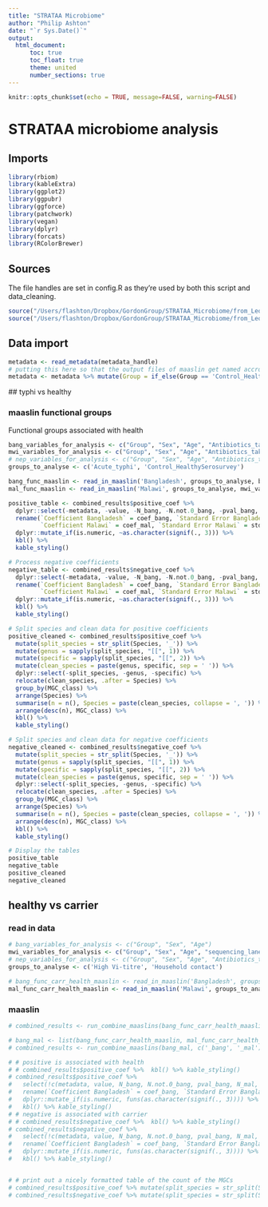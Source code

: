 ```yaml
---
title: "STRATAA Microbiome"
author: "Philip Ashton"
date: "`r Sys.Date()`"
output: 
  html_document:
      toc: true
      toc_float: true
      theme: united
      number_sections: true
---
```



```r
knitr::opts_chunk$set(echo = TRUE, message=FALSE, warning=FALSE)

```

# STRATAA microbiome analysis

## Imports
```r
library(rbiom)
library(kableExtra)
library(ggplot2)
library(ggpubr)
library(ggforce)
library(patchwork)
library(vegan)
library(dplyr)
library(forcats)
library(RColorBrewer)

```

## Sources

The file handles are set in config.R as they're used by both this script and data_cleaning.

```r
source("/Users/flashton/Dropbox/GordonGroup/STRATAA_Microbiome/from_Leo/Leonardos_analysis/bin/core_functions.R")
source("/Users/flashton/Dropbox/GordonGroup/STRATAA_Microbiome/from_Leo/Leonardos_analysis/bin/config.R")
```


## Data import

```r
metadata <- read_metadata(metadata_handle)
# putting this here so that the output files of maaslin get named accroding to the variable names in the metadata file.
metadata <- metadata %>% mutate(Group = if_else(Group == 'Control_HealthySerosurvey', 'Household contact', Group)) %>% mutate(Group = if_else(Group == 'Acute_Typhi', 'Acute typhoid', Group)) %>% mutate(Group = if_else(Group == 'Carrier', 'High Vi-titre', Group))

```

## typhi vs healthy

### maaslin functional groups 

Functional groups associated with health

```r

bang_variables_for_analysis <- c("Group", "Sex", "Age", "Antibiotics_taken_before_sampling_assumptions")
mwi_variables_for_analysis <- c("Group", "Sex", "Age", "Antibiotics_taken_before_sampling_assumptions", "sequencing_lane")
# nep_variables_for_analysis <- c("Group", "Sex", "Age", "Antibiotics_taken_before_sampling_assumptions")
groups_to_analyse <- c('Acute_typhi', 'Control_HealthySerosurvey')

bang_func_maaslin <- read_in_maaslin('Bangladesh', groups_to_analyse, bang_variables_for_analysis, 'bigmap')
mal_func_maaslin <- read_in_maaslin('Malawi', groups_to_analyse, mwi_variables_for_analysis, 'bigmap')
```

```r

positive_table <- combined_results$positive_coef %>%
  dplyr::select(-metadata, -value, -N_bang, -N.not.0_bang, -pval_bang, -N_mal, -N.not.0_mal, -pval_mal) %>% 
  rename(`Coefficient Bangladesh` = coef_bang, `Standard Error Bangladesh` = stderr_bang, `Q-value Bangladesh` = qval_bang, 
         `Coefficient Malawi` = coef_mal, `Standard Error Malawi` = stderr_mal, `Q-value Malawi` = qval_mal) %>% 
  dplyr::mutate_if(is.numeric, ~as.character(signif(., 3))) %>% 
  kbl() %>% 
  kable_styling()

# Process negative coefficients
negative_table <- combined_results$negative_coef %>%
  dplyr::select(-metadata, -value, -N_bang, -N.not.0_bang, -pval_bang, -N_mal, -N.not.0_mal, -pval_mal) %>% 
  rename(`Coefficient Bangladesh` = coef_bang, `Standard Error Bangladesh` = stderr_bang, `Q-value Bangladesh` = qval_bang, 
         `Coefficient Malawi` = coef_mal, `Standard Error Malawi` = stderr_mal, `Q-value Malawi` = qval_mal) %>% 
  dplyr::mutate_if(is.numeric, ~as.character(signif(., 3))) %>% 
  kbl() %>% 
  kable_styling()

# Split species and clean data for positive coefficients
positive_cleaned <- combined_results$positive_coef %>% 
  mutate(split_species = str_split(Species, '_')) %>% 
  mutate(genus = sapply(split_species, "[[", 1)) %>% 
  mutate(specific = sapply(split_species, "[[", 2)) %>% 
  mutate(clean_species = paste(genus, specific, sep = ' ')) %>% 
  dplyr::select(-split_species, -genus, -specific) %>% 
  relocate(clean_species, .after = Species) %>% 
  group_by(MGC_class) %>% 
  arrange(Species) %>% 
  summarise(n = n(), Species = paste(clean_species, collapse = ', ')) %>% 
  arrange(desc(n), MGC_class) %>%  
  kbl() %>% 
  kable_styling()

# Split species and clean data for negative coefficients
negative_cleaned <- combined_results$negative_coef %>% 
  mutate(split_species = str_split(Species, '_')) %>% 
  mutate(genus = sapply(split_species, "[[", 1)) %>% 
  mutate(specific = sapply(split_species, "[[", 2)) %>% 
  mutate(clean_species = paste(genus, specific, sep = ' ')) %>% 
  dplyr::select(-split_species, -genus, -specific) %>% 
  relocate(clean_species, .after = Species) %>% 
  group_by(MGC_class) %>% 
  arrange(Species) %>% 
  summarise(n = n(), Species = paste(clean_species, collapse = ', ')) %>% 
  arrange(desc(n), MGC_class) %>%  
  kbl() %>% 
  kable_styling()

# Display the tables
positive_table
negative_table
positive_cleaned
negative_cleaned

```

## healthy vs carrier

### read in data
```r
# bang_variables_for_analysis <- c("Group", "Sex", "Age")
mwi_variables_for_analysis <- c("Group", "Sex", "Age", "sequencing_lane")
# nep_variables_for_analysis <- c("Group", "Sex", "Age", "Antibiotics_taken_before_sampling_assumptions")
groups_to_analyse <- c('High Vi-titre', 'Household contact')

# bang_func_carr_health_maaslin <- read_in_maaslin('Bangladesh', groups_to_analyse, bang_variables_for_analysis, 'bigmap')
mal_func_carr_health_maaslin <- read_in_maaslin('Malawi', groups_to_analyse, mwi_variables_for_analysis, 'bigmap')
```

### maaslin
```r
# combined_results <- run_combine_maaslins(bang_func_carr_health_maaslin, mal_func_carr_health_maaslin, bang_variables_for_analysis, mwi_variables_for_analysis, groups_to_analyse, 'bigmap', maaslin_functional_output_root_folder)

# bang_mal <- list(bang_func_carr_health_maaslin, mal_func_carr_health_maaslin)
# combined_results <- run_combine_maaslins(bang_mal, c('_bang', '_mal'), mwi_variables_for_analysis, groups_to_analyse, 'bigmap', maaslin_functional_output_root_folder)

# # positive is associated with health
# # combined_results$positive_coef %>%  kbl() %>% kable_styling()
# combined_results$positive_coef %>% 
#   select(!c(metadata, value, N_bang, N.not.0_bang, pval_bang, N_mal, N.not.0_mal, pval_mal)) %>% 
#   rename(`Coefficient Bangladesh` = coef_bang, `Standard Error Bangladesh` = stderr_bang, `Q-value Bangladesh` = qval_bang, `Coefficient Malawi` = coef_mal, `Standard Error Malawi` = stderr_mal, `Q-value Malawi` = qval_mal) %>% 
#   dplyr::mutate_if(is.numeric, funs(as.character(signif(., 3)))) %>% 
#   kbl() %>% kable_styling()
# # negative is associated with carrier
# # combined_results$negative_coef %>%  kbl() %>% kable_styling()
# combined_results$negative_coef %>% 
#   select(!c(metadata, value, N_bang, N.not.0_bang, pval_bang, N_mal, N.not.0_mal, pval_mal)) %>% 
#   rename(`Coefficient Bangladesh` = coef_bang, `Standard Error Bangladesh` = stderr_bang, `Q-value Bangladesh` = qval_bang, `Coefficient Malawi` = coef_mal, `Standard Error Malawi` = stderr_mal, `Q-value Malawi` = qval_mal) %>% 
#   dplyr::mutate_if(is.numeric, funs(as.character(signif(., 3)))) %>% 
#   kbl() %>% kable_styling()


# # print out a nicely formatted table of the count of the MGCs
# combined_results$positive_coef %>% mutate(split_species = str_split(Species, '_')) %>% mutate(genus = sapply(split_species, "[[", 1)) %>% mutate(specific = sapply(split_species, "[[", 2)) %>% mutate(clean_species = paste(genus, specific, sep = ' ')) %>% select(-split_species, -genus, -specific) %>% relocate(clean_species, .after = Species) %>% group_by(MGC_class) %>% arrange(Species) %>% summarise(n = n(), Species = paste(clean_species, collapse = ', ')) %>% arrange(desc(n), MGC_class) %>%  kbl() %>% kable_styling()
# combined_results$negative_coef %>% mutate(split_species = str_split(Species, '_')) %>% mutate(genus = sapply(split_species, "[[", 1)) %>% mutate(specific = sapply(split_species, "[[", 2)) %>% mutate(clean_species = paste(genus, specific, sep = ' ')) %>% select(-split_species, -genus, -specific) %>% relocate(clean_species, .after = Species) %>% group_by(MGC_class) %>% arrange(Species) %>% summarise(n = n(), Species = paste(clean_species, collapse = ', ')) %>% arrange(desc(n), MGC_class) %>%  kbl() %>% kable_styling()
```